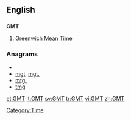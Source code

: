==English==

==={{initialism}}===
'''GMT'''

# [[Greenwich Mean Time]]

===Anagrams===
* {{alphagram|gmt}}
* [[mgt#English|mgt]], [[mgt.#English|mgt.]]
* [[mtg.#English|mtg.]]
* [[tmg#English|tmg]]


[[Category:Time]]

[[et:GMT]]
[[lt:GMT]]
[[sv:GMT]]
[[tr:GMT]]
[[vi:GMT]]
[[zh:GMT]]